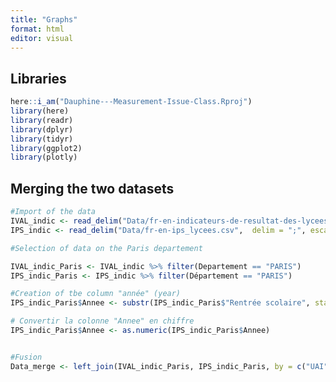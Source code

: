 ```yaml
---
title: "Graphs"
format: html
editor: visual
---
```


## Libraries

```r

here::i_am("Dauphine---Measurement-Issue-Class.Rproj")
library(here)
library(readr)
library(dplyr)
library(tidyr)
library(ggplot2)
library(plotly)
```

## Merging the two datasets

```r
#Import of the data
IVAL_indic <- read_delim("Data/fr-en-indicateurs-de-resultat-des-lycees-denseignement-general-et-technologique.csv", delim = ";", escape_double = FALSE, trim_ws = TRUE)
IPS_indic <- read_delim("Data/fr-en-ips_lycees.csv",  delim = ";", escape_double = FALSE, trim_ws = TRUE)

#Selection of data on the Paris departement

IVAL_indic_Paris <- IVAL_indic %>% filter(Departement == "PARIS")
IPS_indic_Paris <- IPS_indic %>% filter(Département == "PARIS")

#Creation of tbe column "année" (year)
IPS_indic_Paris$Annee <- substr(IPS_indic_Paris$"Rentrée scolaire", start = 6, stop = nchar(IPS_indic_Paris$"Rentrée scolaire"))

# Convertir la colonne "Annee" en chiffre
IPS_indic_Paris$Annee <- as.numeric(IPS_indic_Paris$Annee)


#Fusion
Data_merge <- left_join(IVAL_indic_Paris, IPS_indic_Paris, by = c("UAI", "Annee"))
```
